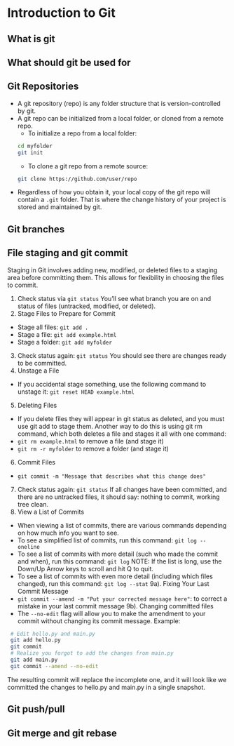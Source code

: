 # Introduction to Git

## What is git

## What should git be used for

## Git Repositories

- A git repository (repo) is any folder structure that is version-controlled by git.
- A git repo can be initialized from a local folder, or cloned from a remote repo.
  - To initialize a repo from a local folder:
```bash
cd myfolder
git init
```
  - To clone a git repo from a remote source:
```bash
git clone https://github.com/user/repo
```
- Regardless of how you obtain it, your local copy of the git repo will contain a `.git` folder. That is where the change history of your project is stored and maintained by git.

## Git branches

## File staging and git commit

Staging in Git involves adding new, modified, or deleted files to a staging area before committing them. This allows for flexibility in choosing the files to commit.

1. Check status via `git status` You'll see what branch you are on and status of files (untracked, modified, or deleted).  
2. Stage Files to Prepare for Commit
 - Stage all files: `git add .`
 - Stage a file: `git add example.html`
 - Stage a folder: `git add myfolder`
3. Check status again: `git status` You should see there are changes ready to be committed.
4. Unstage a File
  - If you accidental stage something, use the following command to unstage it: `git reset HEAD example.html`
5. Deleting Files
  - If you delete files they will appear in git status as deleted, and you must use git add to stage them. Another way to do this is using git rm command, which both deletes a file and stages it all with one command:
  - `git rm example.html` to remove a file (and stage it)
  - `git rm -r myfolder` to remove a folder (and stage it)
6. Commit Files 
  -  `git commit -m "Message that describes what this change does"`
7. Check status again: `git status` If all changes have been committed, and there are no untracked files, it should say: nothing to commit, working tree clean. 
8. View a List of Commits
  - When viewing a list of commits, there are various commands depending on how much info you want to see.
  - To see a simplified list of commits, run this command: `git log --oneline`
  - To see a list of commits with more detail (such who made the commit and when), run this command: `git log` NOTE: If the list is long, use the Down/Up Arrow keys to scroll and hit Q to quit.
  - To see a list of commits with even more detail (including which files changed), run this command: `git log --stat`
9a). Fixing Your Last Commit Message
  - `git commit --amend -m "Put your corrected message here"`: to correct a mistake in your last commit message
9b). Changing committed files
  - The `--no-edit` flag will allow you to make the amendment to your commit without changing its commit message. Example:
  ```bash 
   # Edit hello.py and main.py
   git add hello.py
   git commit 
   # Realize you forgot to add the changes from main.py 
   git add main.py 
   git commit --amend --no-edit
  ```
  The resulting commit will replace the incomplete one, and it will look like we committed the changes to hello.py and main.py in a single snapshot.

## Git push/pull

## Git merge and git rebase

